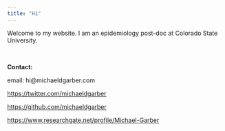 ```yaml
---
title: "Hi"
---
```


Welcome to my website. I am an epidemiology post-doc at Colorado State University.

<br>

**Contact:**

email: hi\@michaeldgarber.com

<https://twitter.com/michaeldgarber>

<https://github.com/michaeldgarber>

<https://www.researchgate.net/profile/Michael-Garber>
